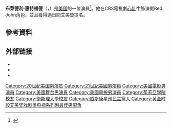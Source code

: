 {{Infobox person
| name         = Bradley Whitford
| image        = Bradleywhitford.jpg
| caption      = 
| birth_date   = {{Birth date and age|mf=yes|1959|10|10}}
| birth_place  = 美國[[威斯康星州|威斯康星州]][[麥迪遜|麥迪遜]] 
| alma_mater   = [[衛斯理大學|衛斯理大學]] (1981),<br /> [[茱莉亞學院|茱莉亞學院]] (1985)
| occupation   = 演員
| years_active = 1985–現在
| spouse       = {{marriage|[[Jane_Kaczmarek|Jane Kaczmarek]]|1992|2009|reason=div}}
| children     = 3 
}}
'''布萊德利·惠特福德'''（{{lang-en|Bradley Whitford}}，{{bd|1959年|10月10日||}}）是[[美國|美國]]的一位演員<ref>{{cite news | url=http://huffingtonpost.com/bradley-whitford | work=Huffington Post | first=Bradley | last=Whitford | title=Bradley Whitford | accessdate=2016-05-06 | archive-date=2016-05-06 | archive-url=https://web.archive.org/web/20160506030622/http://www.huffingtonpost.com/bradley-whitford/ | dead-url=no }}</ref>。他在CBS電視劇[[心計|心計]]中飾演假Red John角色，並且獲得過日間艾美獎提名。

==參考資料==
{{reflist}}

== 外部链接 ==
{{Portal|人物}}
{{Commons category|Bradley Whitford}}
* {{IMDb name|0925966}}
* {{IBDB name|106286}}
* {{iobdb|3799}}
{{黄金时段艾美奖剧情类最佳男配角}}
{{黃金時段艾美獎最佳喜劇類劇集男客串演員}}
{{黄金时段艾美奖剧情类最佳男客串演员}}
{{21世纪00年代美國演員工會獎最佳戲劇影集整體演出}}
{{Authority control}}

{{DEFAULTSORT:Whitford, Bradley}}
[[Category:20世纪美国男演员|Category:20世纪美国男演员]]
[[Category:21世紀美國男演員|Category:21世紀美國男演員]]
[[Category:美國電影男演員|Category:美國電影男演員]]
[[Category:美國舞台男演員|Category:美國舞台男演員]]
[[Category:美國電視男演員|Category:美國電視男演員]]
[[Category:茱莉亞學院校友|Category:茱莉亞學院校友]]
[[Category:衛斯理大學校友|Category:衛斯理大學校友]]
[[Category:威斯康星州民主黨人|Category:威斯康星州民主黨人]]
[[Category:黄金时段艾美奖戏剧类电视系列剧最佳男配角|Category:黄金时段艾美奖戏剧类电视系列剧最佳男配角]]